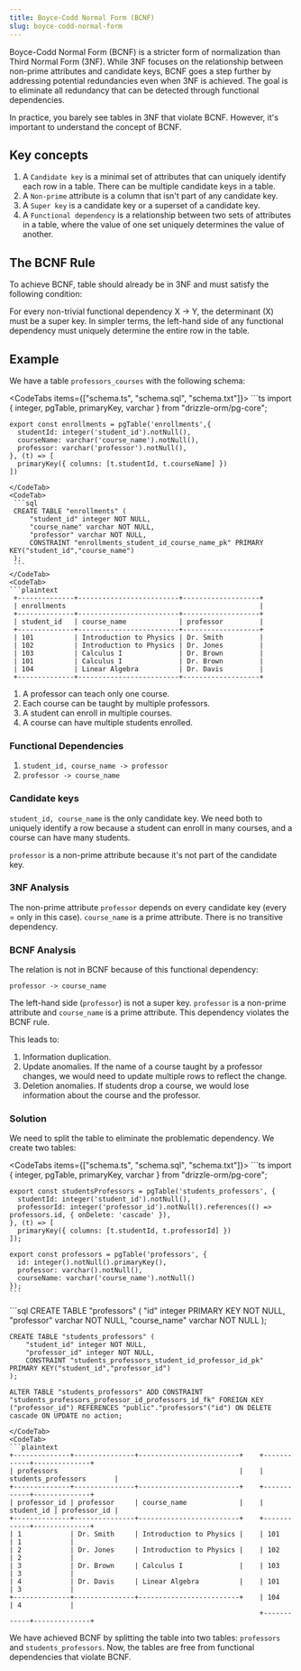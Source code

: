 ```yaml
---
title: Boyce-Codd Normal Form (BCNF)
slug: boyce-codd-normal-form
---
```



Boyce-Codd Normal Form (BCNF) is a stricter form of normalization than Third Normal Form (3NF). While 3NF focuses on the relationship between non-prime attributes and candidate keys, BCNF goes a step further by addressing potential redundancies even when 3NF is achieved. The goal is to eliminate all redundancy that can be detected through functional dependencies.

In practice, you barely see tables in 3NF that violate BCNF. However, it's important to understand the concept of BCNF.

## Key concepts

1. A `Candidate key` is a minimal set of attributes that can uniquely identify each row in a table. There can be multiple candidate keys in a table.
2. A `Non-prime` attribute is a column that isn't part of any candidate key.
3. A `Super key` is a candidate key or a superset of a candidate key.
4. A `Functional dependency` is a relationship between two sets of attributes in a table, where the value of one set uniquely determines the value of another.

## The BCNF Rule

To achieve BCNF, table should already be in 3NF and must satisfy the following condition:

For every non-trivial functional dependency X -> Y, the determinant (X) must be a super key. In simpler terms, the left-hand side of any functional dependency must uniquely determine the entire row in the table.

## Example

We have a table `professors_courses` with the following schema:

<CodeTabs items={["schema.ts", "schema.sql", "schema.txt"]}>
  <CodeTab>
    ```ts
    import { integer, pgTable, primaryKey, varchar } from "drizzle-orm/pg-core";

    export const enrollments = pgTable('enrollments',{
      studentId: integer('student_id').notNull(),
      courseName: varchar('course_name').notNull(),
      professor: varchar('professor').notNull(),
    }, (t) => [
      primaryKey({ columns: [t.studentId, t.courseName] })
    ])
   ```
  </CodeTab>
  <CodeTab>
    ```sql
    CREATE TABLE "enrollments" (
    	"student_id" integer NOT NULL,
    	"course_name" varchar NOT NULL,
    	"professor" varchar NOT NULL,
    	CONSTRAINT "enrollments_student_id_course_name_pk" PRIMARY KEY("student_id","course_name")
    );
    ```
  </CodeTab>
  <CodeTab>
  ```plaintext
    +--------------+-------------------------+-------------------+
    | enrollments                                                |
    +--------------+-------------------------+-------------------+
    | student_id   | course_name             | professor         |
    +--------------+-------------------------+-------------------+
    | 101          | Introduction to Physics | Dr. Smith         |
    | 102          | Introduction to Physics | Dr. Jones         |
    | 103          | Calculus I              | Dr. Brown         |
    | 101          | Calculus I              | Dr. Brown         |
    | 104          | Linear Algebra          | Dr. Davis         |
    +--------------+-------------------------+-------------------+
  ```
  </CodeTab>
</CodeTabs>

1. A professor can teach only one course.
2. Each course can be taught by multiple professors.
3. A student can enroll in multiple courses.
4. A course can have multiple students enrolled.

### Functional Dependencies

1. `student_id, course_name -> professor`
2. `professor -> course_name`

### Candidate keys

`student_id, course_name` is the only candidate key. We need both to uniquely identify a row because a student can enroll in many courses, and a course can have many students.

`professor` is a non-prime attribute because it's not part of the candidate key.

### 3NF Analysis

The non-prime attribute `professor` depends on every candidate key (every = only in this case). `course_name` is a prime attribute. There is no transitive dependency.

### BCNF Analysis

The relation is not in BCNF because of this functional dependency:

`professor -> course_name`

The left-hand side (`professor`) is not a super key. `professor` is a non-prime attribute and `course_name` is a prime attribute. This dependency violates the BCNF rule.

This leads to:
1. Information duplication.
2. Update anomalies. If the name of a course taught by a professor changes, we would need to update multiple rows to reflect the change.
3. Deletion anomalies. If students drop a course, we would lose information about the course and the professor.

### Solution

We need to split the table to eliminate the problematic dependency. We create two tables:

<CodeTabs items={["schema.ts", "schema.sql", "schema.txt"]}>
  <CodeTab>
    ```ts
    import { integer, pgTable, primaryKey, varchar } from "drizzle-orm/pg-core";

    export const studentsProfessors = pgTable('students_professors', {
      studentId: integer('student_id').notNull(),
      professorId: integer('professor_id').notNull().references(() => professors.id, { onDelete: 'cascade' }),
    }, (t) => [
      primaryKey({ columns: [t.studentId, t.professorId] })
    ]);

    export const professors = pgTable('professors', {
      id: integer().notNull().primaryKey(),
      professor: varchar().notNull(),
      courseName: varchar('course_name').notNull()
    });
    ```
  </CodeTab>
  <CodeTab>
  ```sql
    CREATE TABLE "professors" (
    	"id" integer PRIMARY KEY NOT NULL,
    	"professor" varchar NOT NULL,
    	"course_name" varchar NOT NULL
    );

    CREATE TABLE "students_professors" (
    	"student_id" integer NOT NULL,
    	"professor_id" integer NOT NULL,
    	CONSTRAINT "students_professors_student_id_professor_id_pk" PRIMARY KEY("student_id","professor_id")
    );

    ALTER TABLE "students_professors" ADD CONSTRAINT "students_professors_professor_id_professors_id_fk" FOREIGN KEY ("professor_id") REFERENCES "public"."professors"("id") ON DELETE cascade ON UPDATE no action;
  ```
  </CodeTab>
  <CodeTab>
  ```plaintext
+--------------+---------------+-------------------------+    +------------+--------------+
| professors                                             |    | students_professors       |
+--------------+---------------+-------------------------+    +------------+--------------+
| professor_id | professor     | course_name             |    | student_id | professor_id |
+--------------+---------------+-------------------------+    +------------+--------------+
| 1            | Dr. Smith     | Introduction to Physics |    | 101        | 1            |
| 2            | Dr. Jones     | Introduction to Physics |    | 102        | 2            |
| 3            | Dr. Brown     | Calculus I              |    | 103        | 3            |
| 4            | Dr. Davis     | Linear Algebra          |    | 101        | 3            |
+--------------+---------------+-------------------------+    | 104        | 4            |
                                                                +------------+--------------+
  ```
  </CodeTab>
</CodeTabs>

We have achieved BCNF by splitting the table into two tables: `professors` and `students_professors`. Now, the tables are free from functional dependencies that violate BCNF.
